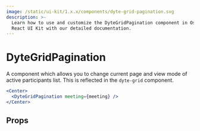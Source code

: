 ```yaml
---
image: /static/ui-kit/1.x.x/components/dyte-grid-pagination.svg
description: >-
  Learn how to use and customize the DyteGridPagination component in Ospi's
  React UI Kit with our detailed documentation.
---
```


# DyteGridPagination

A component which allows you to change current page and view mode
of active participants list. This is reflected in the `dyte-grid` component.

```jsx live
<Center>
  <DyteGridPagination meeting={meeting} />
</Center>
```

## Props

<PropsTable of="dyte-grid-pagination" />

<head>
  <title>React UI Kit DyteGridPagination</title>
</head>
